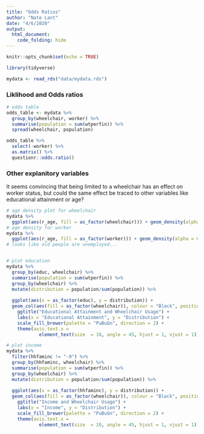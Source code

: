 ```yaml
---
title: "Odds Ratios"
author: "Nate Lant"
date: "4/6/2020"
output: 
  html_document:
    code_folding: hide
---
```


```r
knitr::opts_chunk$set(echo = TRUE)

library(tidyverse)

mydata <- read_rds("data/mydata.rds")
```

### Liklihood and Odds ratios

```r
# odds table
odds_table <- mydata %>%
  group_by(wheelchair, worker) %>%
  summarise(population = sum(wtperfin)) %>%
  spread(wheelchair, population)
```

```r
odds_table %>%
  select(-worker) %>%
  as.matrix() %>%
  questionr::odds.ratio()
```


### Other explanitory variables

It seems convincing that being limited to a wheelchair has an effect on worker status,
but could the same effect be traced to other variables like educational attainment or 
age?

```r
# age density plot for wheelchair
mydata %>%
  ggplot(aes(r_age, fill = as_factor(wheelchair))) + geom_density(alpha = 0.2)
# age density for worker
mydata %>%
  ggplot(aes(r_age, fill = as_factor(worker))) + geom_density(alpha = 0.2)
# looks like old people are unemployed...


# plot education
mydata %>%
  group_by(educ, wheelchair) %>%
  summarise(population = sum(wtperfin)) %>%
  group_by(wheelchair) %>%
  mutate(distribution = population/sum(population)) %>%
  
  ggplot(aes(x = as_factor(educ), y = distribution)) +
  geom_col(aes(fill = as_factor(wheelchair)), colour = "Black", position = "dodge") +
    ggtitle("Educational Attainment and Wheelchair Usage") +
    labs(x = "Educational Attainment", y = "Distribution") +
    scale_fill_brewer(palette = "PuBuGn", direction = 2) + 
    theme(axis.text.x = 
            element_text(size  = 10, angle = 45, hjust = 1, vjust = 1))

# plot income
mydata %>%
  filter(hhfaminc != "-9") %>%
  group_by(hhfaminc, wheelchair) %>%
  summarise(population = sum(wtperfin)) %>%
  group_by(wheelchair) %>%
  mutate(distribution = population/sum(population)) %>%
  
  ggplot(aes(x = as_factor(hhfaminc), y = distribution)) +
  geom_col(aes(fill = as_factor(wheelchair)), colour = "Black", position = "dodge") +
    ggtitle("Income and Wheelchair Usage") +
    labs(x = "Income", y = "Distribution") +
    scale_fill_brewer(palette = "PuBuGn", direction = 2) + 
    theme(axis.text.x = 
            element_text(size  = 10, angle = 45, hjust = 1, vjust = 1))
```



